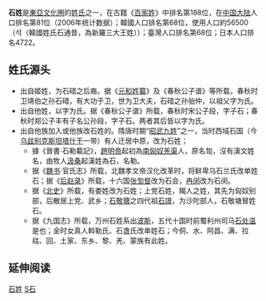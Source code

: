 {{姓氏
|姓氏=石
|拼音=Shí
|中国大陆=Shi
|台湾=華語：Shih<br />臺語：Chio̍h<br />客語：Sag / Shag / Sha
|香港=Shek
|澳门=Sek
|新加坡=
|马来西亚=
|南京官話=Shr<sup>5</sup>
|越南=Thạch
|韩国=
|反切=
|同音字=
|堂号=
|郡望=[[武威郡|武威郡]]
}}

'''石姓'''是[[東亞文化圈|東亞文化圈]]的[[姓氏|姓氏]]之一，在古籍《[[百家姓|百家姓]]》中排名第188位，在[[中国大陆|中国大陆]]人口排名第81位（2006年统计数据）；韓國人口排名第68位，使用人口約56500（석（韓國姓氏石通昔，為新羅三大王姓））；臺灣人口排名第68位；日本人口排名4722。

==姓氏源头==
*出自姬姓，为石碏之后裔。据《[[元和姓纂|元和姓纂]]》及《春秋公子谱》等所载，春秋时卫靖伯之孙石碏，有大功于卫，世为卫大夫，石碏之孙骀仲，以祖父字为氏。
*出自他姓，以字为氏。据《春秋公子谱》所载，春秋时宋公子段，字子石；春秋时郑公子丰有子名公孙段，字子石。两者其后皆以字为氏。
*出自他族加入或他族改石姓的。隋唐时期“[[昭武九姓|昭武九姓]]”之一，当时西域石国（今[[乌兹别克斯坦|乌兹别克斯坦]][[塔什干|塔什干]]一带）有人迁居中原，改为石姓；
**據《晉書·石勒載記》，[[趙明帝|趙明帝]]起初為[[南匈奴|南匈奴]][[羌渠|羌渠]]人，原名㔨，沒有漢文姓名，由牧人[[汲桑|汲桑]]起漢姓為石，名勒。
**据《[[魏书|魏书]]·官氏志》所载，北魏孝文帝汉化改革时，将鲜卑乌石兰氏改单姓石；据《[[十六國春秋|后赵录]]》所载，十六国[[张訇督|张訇督]]改为石会，[[冉闵|冉闵]]改为石闵。
**据《[[北史|北史]]》所载，有娄姓改为石姓；上党石姓，羯人之姓，其先为匈奴别部，后散居上党、武乡；[[石敬瑭|石敬瑭]]之四代祖[[石璟|石璟]]，为沙陀部人，石敬塘冒姓石。
**据《九国志》所载，万州石姓系出[[波斯|波斯]]，五代十国时前蜀利州司马[[石处温|石处温]]是也；金时女真人斡勒氏、石盏氏改单姓石；今侗、水、阿昌、满、拉祜、回、土家、东乡、黎、羌、蒙族有此姓。

== 延伸阅读 ==
{{Wikisource further reading}}

{{台灣首一百個姓氏}}
{{中國首一百個姓氏}}
[[Category:石姓|]]
[[Category:漢姓|S石]]
